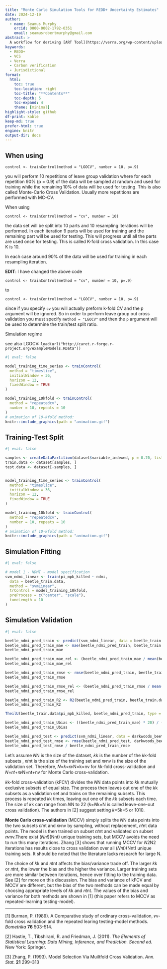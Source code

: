 ```yaml
---
title: "Monte Carlo Simulation Tools for REDD+ Uncertainty Estimates"
date: 2024-12-19
author: 
  - name: Seamus Murphy
    orcid: 0000-0002-1792-0351 
    email: seamusrobertmurphy@gmail.com
abstract: > 
  A workflow for deriving [ART Tool](https://verra.org/wp-content/uploads/2024/02/VT0007-Unplanned-Deforestation-Allocation-v1.0.pdf).
keywords:
  - REDD+
  - VCS
  - Verra
  - Carbon verification
  - Jurisdictional
format: 
  html:
    toc: true
    toc-location: right
    toc-title: "**Contents**"
    toc-depth: 5
    toc-expand: 4
    theme: [minimal]
highlight-style: github
df-print: kable
keep-md: true
prefer-html: true
engine: knitr
output-dir: docs
---
```









## When using

`control <- trainControl(method = "LGOCV", number = 10, p=.9)`

you will perform 10 repetitions of leave group validation where for each repetition 90% (p = 0.9) of the data will be sampled at random and used for training while the remaining 10% of data will be used for testing. This is also called Monte-Carlo Cross Validation. Usually more repetitions are performed with MC-CV.

When using

`control <- trainControl(method = "cv", number = 10)`

the data set will be split into 10 parts and 10 resampling iterations will be performed. In each iteration 9 parts will be used for training and the remaining part will be used for testing. This will progress until all the parts are used once for testing. This is called K-fold cross validation. In this case K is 10.

In each case around 90% of the data will be used for training in each resampling iteration.

**EDIT**: I have changed the above code

`control <- trainControl(method = "cv", number = 10, p=.9)`

to

`control <- trainControl(method = "LGOCV", number = 10, p=.9)`

since if you specify `cv` you will actually preform k-fold CV and the p argument will be ignored. So in order to perform leave group out cross validation you must specify `method = "LGOCV"` and then the `p` argument will be used to determine the train/test split ratio.

Simulation regime

see also LGOCV: `load(url("http://caret.r-forge.r-project.org/exampleModels.RData"))`

```r
#| eval: false

model_training_time_series <- trainControl(
  method = "timeslice",
  initialWindow = 36,
  horizon = 12,
  fixedWindow = TRUE
)

model_training_10kfold <- trainControl(
  method = "repeatedcv",
  number = 10, repeats = 10
)
# animation of 10-kfold method:
knitr::include_graphics(path = "animation.gif")
```

## Training-Test Split

```r
#| eval: false

samples <- createDataPartition(dataset$variable_indexed, p = 0.70, list = FALSE)
train.data <- dataset[samples, ]
test.data <- dataset[-samples, ]


model_training_time_series <- trainControl(
  method = "timeslice",
  initialWindow = 36,
  horizon = 12,
  fixedWindow = TRUE
)

model_training_10kfold <- trainControl(
  method = "repeatedcv",
  number = 10, repeats = 10
)
# animation of 10-kfold method:
knitr::include_graphics(path = "animation.gif")
```

## Simulation Fitting

```r
#| eval: false

# model 1 - NDMI - model specification
svm_ndmi_linear <- train(pi_mpb_killed ~ ndmi,
  data = beetle_train.data,
  method = "svmLinear",
  trControl = model_training_10kfold,
  preProcess = c("center", "scale"),
  tuneLength = 10
)
```

## Simulation Validation

```r
#| eval: false

beetle_ndmi_pred_train <- predict(svm_ndmi_linear, data = beetle_train.data)
beetle_ndmi_pred_train_mae <- mae(beetle_ndmi_pred_train, beetle_train.data$pi_mpb_killed)
beetle_ndmi_pred_train_mae

beetle_ndmi_pred_train_mae_rel <- (beetle_ndmi_pred_train_mae / mean(beetle_train.data$pi_mpb_killed)) * 100
beetle_ndmi_pred_train_mae_rel

beetle_ndmi_pred_train_rmse <- rmse(beetle_ndmi_pred_train, beetle_train.data$pi_mpb_killed)
beetle_ndmi_pred_train_rmse

beetle_ndmi_pred_train_rmse_rel <- (beetle_ndmi_pred_train_rmse / mean(beetle_train.data$pi_mpb_killed)) * 100
beetle_ndmi_pred_train_rmse_rel

beetle_ndmi_pred_train_R2 <- R2(beetle_ndmi_pred_train, beetle_train.data$pi_mpb_killed)
beetle_ndmi_pred_train_R2

TheilU(beetle_train.data$pi_mpb_killed, beetle_ndmi_pred_train, type = 2)

beetle_ndmi_pred_train_Ubias <- ((beetle_ndmi_pred_train_mae) * 20) / ((beetle_ndmi_pred_train_mae)^2)
beetle_ndmi_pred_train_Ubias

beetle_ndmi_pred_test <- predict(svm_ndmi_linear, data = darkwoods_beetle_plots_data)
beetle_ndmi_pred_test_rmse <- rmse(beetle_ndmi_pred_test, darkwoods_beetle_plots_data$pi_mpb_killed)
beetle_ndmi_pred_test_rmse / beetle_ndmi_pred_train_rmse
```

Let's assume 𝑁N is the size of the dataset, 𝑘k is the number of the 𝑘k-fold subsets , 𝑛𝑡nt is the size of the training set and 𝑛𝑣nv is the size of the validation set. Therefore, 𝑁=𝑘×𝑛𝑣N=k×nv for 𝑘k-fold cross-validation and 𝑁=𝑛𝑡+𝑛𝑣N=nt+nv for Monte Carlo cross-validation.

𝑘k-fold cross-validation (kFCV) divides the 𝑁N data points into 𝑘k mutually exclusive subsets of equal size. The process then leaves out one of the 𝑘k subsets as a validation set and trains on the remaining subsets. This process is repeated 𝑘k times, leaving out one of the 𝑘k subsets each time. The size of 𝑘k can range from 𝑁N to 22 (𝑘=𝑁k=N is called leave-one-out cross validation). The authors in \[2\] suggest setting 𝑘=5k=5 or 1010.

**Monte Carlo cross-validation** (MCCV) simply splits the 𝑁N data points into the two subsets 𝑛𝑡nt and 𝑛𝑣nv by sampling, without replacement, 𝑛𝑡nt data points. The model is then trained on subset 𝑛𝑡nt and validated on subset 𝑛𝑣nv.There exist (𝑁𝑛𝑡)(Nnt) unique training sets, but MCCV avoids the need to run this many iterations. Zhang \[3\] shows that running MCCV for 𝑁2N2 iterations has results close to cross validation over all (𝑁𝑛𝑡)(Nnt) unique training sets. It should be noted that the literature lacks research for large N.

The choice of 𝑘k and 𝑛𝑡nt affects the bias/variance trade off. The larger 𝑘k or 𝑛𝑡nt, the lower the bias and the higher the variance. Larger training sets are more similar between iterations, hence over fitting to the training data. See \[2\] for more on this discussion. The bias and variance of kFCV and MCCV are different, but the bias of the two methods can be made equal by choosing appropriate levels of 𝑘k and 𝑛𝑡nt. The values of the bias and variance for both methods are shown in \[1\] (this paper refers to MCCV as repeated-learning testing-model).

------------------------------------------------------------------------

\[1\] Burman, P. (1989). A Comparative study of ordinary cross-validation, 𝑣v-fold cross validation and the repeated learing testing-model methods. *Bometrika* **76** 503-514.

\[2\] Hastie, T., Tibshirani, R. and Friedman, J. (2011). *The Elements of Statistical Learning: Data Mining, Inference, and Prediction. Second ed.* New York: Springer.

\[3\] Zhang, P. (1993). Model Selection Via Muiltfold Cross Validation. *Ann. Stat.* **21** 299–313
